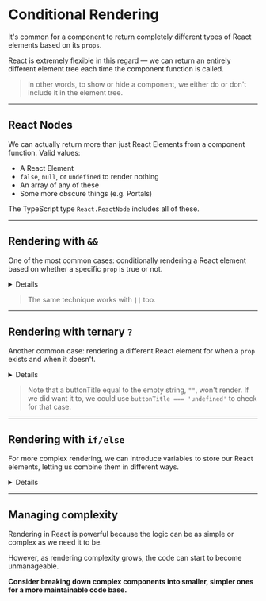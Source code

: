 
# Conditional Rendering

It's common for a component to return completely different types of React elements based on its `props`.

React is extremely flexible in this regard — we can return an entirely different element tree each time the component function is called.

> In other words, to show or hide a component, we either do or don't include it in the element tree.

---

## React Nodes

We can actually return more than just React Elements from a component function. Valid values:

- A React Element
- `false`, `null`, or `undefined` to render nothing
- An array of any of these
- Some more obscure things (e.g. Portals)

The TypeScript type `React.ReactNode` includes all of these.

---

## Rendering with `&&`

One of the most common cases: conditionally rendering a React element based on whether a specific `prop` is true or not. <Details>In this example, we'll render a Card component that takes a `title` prop and optionally a `showButton` prop. We only want to render a `Button` for the subtitle if it exists.</Details>

> The same technique works with `||` too.

<Example code={shortCircuitAnd} />

---

## Rendering with ternary `?`

Another common case: rendering a different React element for when a `prop` exists and when it doesn't. <Details>We can accomplish this with the ternary operator.</Details>

> Note that a buttonTitle equal to the empty string, `""`, won't render. If we did want it to, we could use `buttonTitle === 'undefined'` to check for that case.

<Example code={ternaryEvaluation} />

---

## Rendering with `if/else`

For more complex rendering, we can introduce variables to store our React elements, letting us combine them in different ways.<Details> Let's take a look at an example where the rendering is substantially different based on whether or not the `loading` and `error` props exist.</Details>

<Example code={complexRendering} />

---

## Managing complexity

Rendering in React is powerful because the logic can be as simple or complex as we need it to be.

However, as rendering complexity grows, the code can start to become unmanageable.

**Consider breaking down complex components into smaller, simpler ones for a more maintainable code base.**
